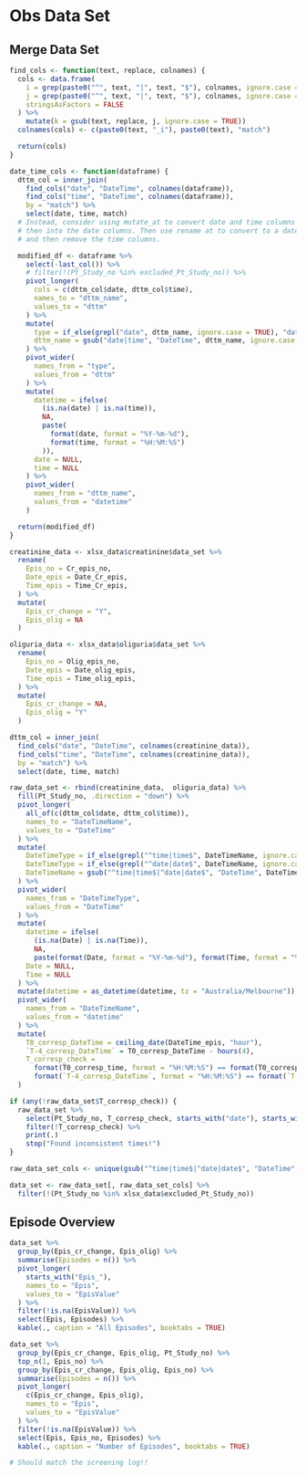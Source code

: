 # Obs Data Set

## Merge Data Set

```r
find_cols <- function(text, replace, colnames) {
  cols <- data.frame(
    i = grep(paste0("^", text, "|", text, "$"), colnames, ignore.case = TRUE),
    j = grep(paste0("^", text, "|", text, "$"), colnames, ignore.case = TRUE, value = TRUE),
    stringsAsFactors = FALSE
  ) %>%
    mutate(k = gsub(text, replace, j, ignore.case = TRUE))
  colnames(cols) <- c(paste0(text, "_i"), paste0(text), "match")

  return(cols)
}
```

```r
date_time_cols <- function(dataframe) {
  dttm_col = inner_join(
    find_cols("date", "DateTime", colnames(dataframe)),
    find_cols("time", "DateTime", colnames(dataframe)),
    by = "match") %>%
    select(date, time, match)
  # Instead, consider using mutate_at to convert date and time columns and paste
  # then into the date columns. Then use rename at to convert to a datetime name
  # and then remove the time columns.

  modified_df <- dataframe %>%
    select(-last_col()) %>%
    # filter(!(Pt_Study_no %in% excluded_Pt_Study_no)) %>%
    pivot_longer(
      cols = c(dttm_col$date, dttm_col$time),
      names_to = "dttm_name",
      values_to = "dttm"
    ) %>%
    mutate(
      type = if_else(grepl("date", dttm_name, ignore.case = TRUE), "date", "time"),
      dttm_name = gsub("date|time", "DateTime", dttm_name, ignore.case = TRUE)
    ) %>%
    pivot_wider(
      names_from = "type",
      values_from = "dttm"
    ) %>%
    mutate(
      datetime = ifelse(
        (is.na(date) | is.na(time)),
        NA,
        paste(
          format(date, format = "%Y-%m-%d"),
          format(time, format = "%H:%M:%S")
        )),
      date = NULL,
      time = NULL
    ) %>%
    pivot_wider(
      names_from = "dttm_name",
      values_from = "datetime"
    )

  return(modified_df)
}
```

```r
creatinine_data <- xlsx_data$creatinine$data_set %>%
  rename(
    Epis_no = Cr_epis_no,
    Date_epis = Date_Cr_epis,
    Time_epis = Time_Cr_epis,
  ) %>%
  mutate(
    Epis_cr_change = "Y",
    Epis_olig = NA
  )

oliguria_data <- xlsx_data$oliguria$data_set %>%
  rename(
    Epis_no = Olig_epis_no,
    Date_epis = Date_olig_epis,
    Time_epis = Time_olig_epis,
  ) %>%
  mutate(
    Epis_cr_change = NA,
    Epis_olig = "Y"
  )

dttm_col = inner_join(
  find_cols("date", "DateTime", colnames(creatinine_data)),
  find_cols("time", "DateTime", colnames(creatinine_data)),
  by = "match") %>%
  select(date, time, match)

raw_data_set <- rbind(creatinine_data,  oliguria_data) %>%
  fill(Pt_Study_no, .direction = "down") %>%
  pivot_longer(
    all_of(c(dttm_col$date, dttm_col$time)),
    names_to = "DateTimeName",
    values_to = "DateTime"
  ) %>%
  mutate(
    DateTimeType = if_else(grepl("^time|time$", DateTimeName, ignore.case = TRUE), "Time", ""),
    DateTimeType = if_else(grepl("^date|date$", DateTimeName, ignore.case = TRUE), "Date", DateTimeType),
    DateTimeName = gsub("^time|time$|^date|date$", "DateTime", DateTimeName, ignore.case = TRUE)
  ) %>%
  pivot_wider(
    names_from = "DateTimeType",
    values_from = "DateTime"
  ) %>%
  mutate(
    datetime = ifelse(
      (is.na(Date) | is.na(Time)),
      NA,
      paste(format(Date, format = "%Y-%m-%d"), format(Time, format = "%H:%M:%S"))),
    Date = NULL,
    Time = NULL
  ) %>%
  mutate(datetime = as_datetime(datetime, tz = "Australia/Melbourne")) %>%
  pivot_wider(
    names_from = "DateTimeName",
    values_from = "datetime"
  ) %>%
  mutate(
    T0_corresp_DateTime = ceiling_date(DateTime_epis, "hour"),
    `T-4_corresp_DateTime` = T0_corresp_DateTime - hours(4),
    T_corresp_check =
      format(T0_corresp_time, format = "%H:%M:%S") == format(T0_corresp_DateTime, format = "%H:%M:%S") &
      format(`T-4_corresp_DateTime`, format = "%H:%M:%S") == format(`T-4_corresp_DateTime`, format = "%H:%M:%S")
  )

if (any(!raw_data_set$T_corresp_check)) {
  raw_data_set %>%
    select(Pt_Study_no, T_corresp_check, starts_with("date"), starts_with("time"), ends_with("time")) %>%
    filter(!T_corresp_check) %>%
    print(.)
    stop("Found inconsistent times!")
}

raw_data_set_cols <- unique(gsub("^time|time$|^date|date$", "DateTime", colnames(creatinine_data), ignore.case = TRUE))

data_set <- raw_data_set[, raw_data_set_cols] %>%
  filter(!(Pt_Study_no %in% xlsx_data$excluded_Pt_Study_no))

```

## Episode Overview

```r
data_set %>%
  group_by(Epis_cr_change, Epis_olig) %>%
  summarise(Episodes = n()) %>%
  pivot_longer(
    starts_with("Epis_"),
    names_to = "Epis",
    values_to = "EpisValue"
  ) %>%
  filter(!is.na(EpisValue)) %>%
  select(Epis, Episodes) %>%
  kable(., caption = "All Episodes", booktabs = TRUE)

data_set %>%
  group_by(Epis_cr_change, Epis_olig, Pt_Study_no) %>%
  top_n(1, Epis_no) %>%
  group_by(Epis_cr_change, Epis_olig, Epis_no) %>%
  summarise(Episodes = n()) %>%
  pivot_longer(
    c(Epis_cr_change, Epis_olig),
    names_to = "Epis",
    values_to = "EpisValue"
  ) %>%
  filter(!is.na(EpisValue)) %>%
  select(Epis, Epis_no, Episodes) %>%
  kable(., caption = "Number of Episodes", booktabs = TRUE)

# Should match the screening log!!
```
